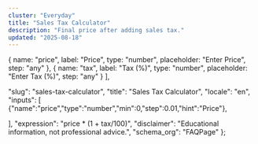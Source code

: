 ```yaml
---
cluster: "Everyday"
title: "Sales Tax Calculator"
description: "Final price after adding sales tax."
updated: "2025-08-18"
---
```



  { name: "price", label: "Price", type: "number", placeholder: "Enter Price", step: "any" },
  { name: "tax", label: "Tax (%)", type: "number", placeholder: "Enter Tax (%)", step: "any" }
],

  "slug": "sales-tax-calculator",
  "title": "Sales Tax Calculator",
  "locale": "en",
  "inputs": [
    {"name":"price","type":"number","min":0,"step":0.01,"hint":"Price"},
    
  ],
  "expression": "price * (1 + tax/100)",
  "disclaimer": "Educational information, not professional advice.",
  "schema_org": "FAQPage"
};

<BaseLayout title={schema.title} description={schema.description}>
  <Calculator schema={schema} />
</BaseLayout>
